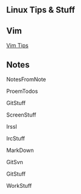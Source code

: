 == Linux Tips & Stuff ==

== Vim ==

[[Vim Tips]]

== Notes ==

NotesFromNote

ProemTodos

GitStuff

ScreenStuff

IrssI

IrcStuff

MarkDown

GitSvn

GitStuff

WorkStuff
